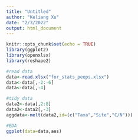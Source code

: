 ```yaml
---
title: "Untitled"
author: "Keliang Xu"
date: "2/3/2022"
output: html_document
---
```


```r
knitr::opts_chunk$set(echo = TRUE)
library(ggplot2)
library(openxlsx)
library(reshape2)
```


```r
#read data
data<-read.xlsx("for_stats_peeps.xlsx")
data<-data[,-2:-6]
data<-data[,-4]
```

```r
#tidy data
data2<-data[,2:8]
data2<-data2[,-3]
aggdata<-melt(data2,id=(c("Taxa","Site","C/N")))


```


```r
#EDA
ggplot(data=data,aes)
```